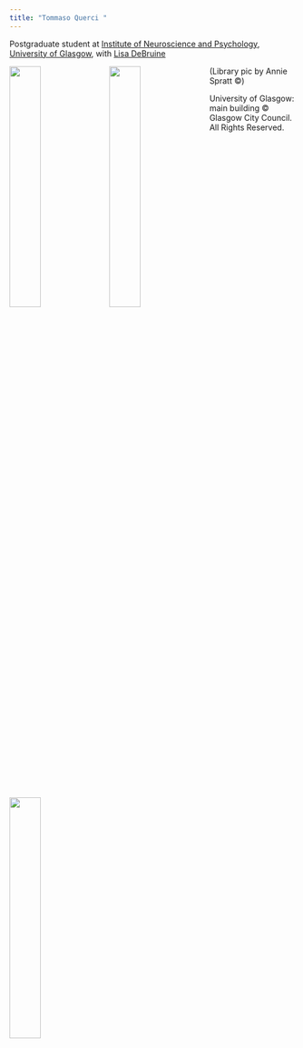 ```yaml
---
title: "Tommaso Querci "
---
```

      

Postgraduate student at [Institute of Neuroscience and Psychology](http://www.gla.ac.uk/researchinstitutes/neurosciencepsychology/), [University of Glasgow](https://www.gla.ac.uk/), with [Lisa DeBruine](https://github.com/debruine)

[<img src="images/uofg1.jpg" 
  style="width: 33%; 
       float: left;
       padding-right: 10px;">](research.html)

[<img src="images/profG.jpg" 
  style="width: 33%; 
       float: left;
       padding-right: 10px;">](about.html) 
       
       
 [<img src="images/bookshelf_R.jpg" 
  style="width: 33%; 
       float: left;
       padding-right: 10px;">](bookshelf.html)
       
(Library pic by Annie Spratt ©)

University of Glasgow: main building © Glasgow City Council. All Rights Reserved.



